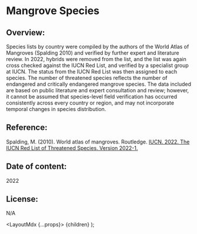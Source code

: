 

# Mangrove Species

## Overview:

Species lists by country were compiled by the authors of the World Atlas of Mangroves (Spalding 2010) and verified by further expert and literature review. In 2022, hybrids were removed from the list, and the list was again cross checked against the IUCN Red List, and verified by a specialist group at IUCN. The status from the IUCN Red List was then assigned to each species. The number of threatened species reflects the number of endangered and critically endangered mangrove species. The data included are based on public literature and expert consultation and review; however, it cannot be assumed that species-level field verification has occurred consistently across every country or region, and may not incorporate temporal changes in species distribution.

## Reference: 
Spalding, M. (2010). World atlas of mangroves. Routledge.
<a href="https://www.iucnredlist.org" target="_blank" rel="noopener noreferrer">IUCN. 2022. The IUCN Red List of Threatened Species. Version 2022-1.</a>

## Date of content: 
2022


## License:
N/A

  <LayoutMdx {...props}>
    {children}
  </LayoutMdx>
);